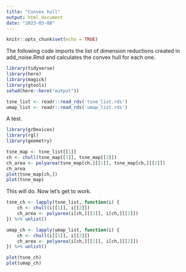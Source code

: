 ```yaml
---
title: "Convex hull"
output: html_document
date: "2023-03-08"
---
```


```r
knitr::opts_chunk$set(echo = TRUE)
```

The following code imports the list of dimension reductions created in add_noise.Rmd and calculates the convex hull for each one. 

```r
library(tidyverse)
library(here)
library(magick)
library(gtools)
setwd(here::here("output"))

tsne_list <- readr::read_rds('tsne_list.rds')
umap_list <- readr::read_rds('umap_list.rds')
```
A test.

```r
library(grDevices)
library(rgl)
library(geometry)

tsne_map <- tsne_list[[1]]
ch <- chull(tsne_map[[1]], tsne_map[[2]])
ch_area <- polyarea(tsne_map[ch,][[1]], tsne_map[ch,][[2]])
ch_area
plot(tsne_map[ch,])
plot(tsne_map)
```

This will do. Now let's get to work.

```r
tsne_ch <- lapply(tsne_list, function(i) {
    ch <- chull(i[[1]], i[[2]])
    ch_area <- polyarea(i[ch,][[1]], i[ch,][[2]])
}) %>% unlist()

umap_ch <- lapply(umap_list, function(i) {
    ch <- chull(i[[1]], i[[2]])
    ch_area <- polyarea(i[ch,][[1]], i[ch,][[2]])
}) %>% unlist()

plot(tsne_ch)
plot(umap_ch)
```

